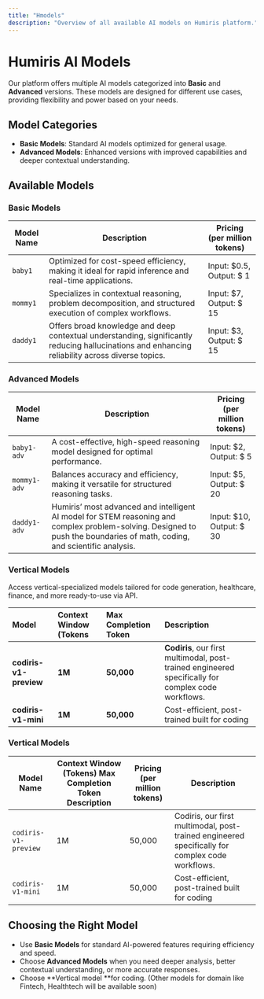 ```yaml
---
title: "Hmodels"
description: "Overview of all available AI models on Humiris platform."
---
```


# Humiris AI Models

Our platform offers multiple AI models categorized into **Basic** and **Advanced** versions. These models are designed for different use cases, providing flexibility and power based on your needs.

## Model Categories

- **Basic Models**: Standard AI models optimized for general usage.
- **Advanced Models**: Enhanced versions with improved capabilities and deeper contextual understanding.

## Available Models

### Basic Models

| Model Name | Description                                                                                                                                      | Pricing (per million tokens) |
| ---------- | ------------------------------------------------------------------------------------------------------------------------------------------------ | ---------------------------- |
| `baby1`    | Optimized for cost-speed efficiency, making it ideal for rapid inference and real-time applications.                                             | Input: $0.5, Output: $  1    |
| `mommy1`   | Specializes in contextual reasoning, problem decomposition, and structured execution of complex workflows.                                       | Input: $7, Output: $  15     |
| `daddy1`   | Offers broad knowledge and deep contextual understanding, significantly reducing hallucinations and enhancing reliability across diverse topics. | Input: $3, Output: $  15     |

### Advanced Models

| Model Name   | Description                                                                                                                                                               | Pricing (per million tokens) |
| ------------ | ------------------------------------------------------------------------------------------------------------------------------------------------------------------------- | ---------------------------- |
| `baby1-adv`  | A cost-effective, high-speed reasoning model designed for optimal performance.                                                                                            | Input: $2, Output: $  5      |
| `mommy1-adv` | Balances accuracy and efficiency, making it versatile for structured reasoning tasks.                                                                                     | Input: $5, Output: $  20     |
| `daddy1-adv` | Humiris’ most advanced and intelligent AI model for STEM reasoning and complex problem-solving. Designed to push the boundaries of math, coding, and scientific analysis. | Input: $10, Output: $  30    |

### **Vertical Models**

Access vertical-specialized models tailored for code generation, healthcare, finance, and more ready-to-use via API.

| **Model**              | **Context Window (Tokens** | **Max Completion Token** | **Description**                                                                                     |
| :--------------------- | :------------------------- | :----------------------- | :-------------------------------------------------------------------------------------------------- |
| **codiris-v1-preview** | **1M**                     | **50,000**               | **Codiris**, our first multimodal, post-trained engineered specifically for complex code workflows. |
| **codiris-v1-mini**    | **1M**                     | **50,000**               | Cost-efficient, post-trained built for coding                                                       |

### Vertical Models

| Model Name           | Context Window (Tokens) Max Completion Token Description | Pricing (per million tokens) | Description                                                                                     |
| -------------------- | -------------------------------------------------------- | ---------------------------- | ----------------------------------------------------------------------------------------------- |
| `codiris-v1-preview` | 1M                                                       | 50,000                       | Codiris, our first multimodal, post-trained engineered specifically for complex code workflows. |
| `codiris-v1-mini`    | 1M                                                       | 50,000                       | Cost-efficient, post-trained built for coding                                                   |

## Choosing the Right Model

- Use **Basic Models** for standard AI-powered features requiring efficiency and speed.
- Choose **Advanced Models** when you need deeper analysis, better contextual understanding, or more accurate responses.
- Choose **Vertical model **for coding. (Other models for domain like Fintech, Healthtech will be available soon)